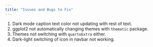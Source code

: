 ```yaml
---
title: "Issues and Bugs to Fix"
---
```


1.  Dark mode caption text color not updating with rest of text.
2.  ggplot2 not automatically changing themes with `thematic` package. 
3.  Themes not switching with `quartoExtra` either. 
4. Dark-light switching of icon in navbar not working.